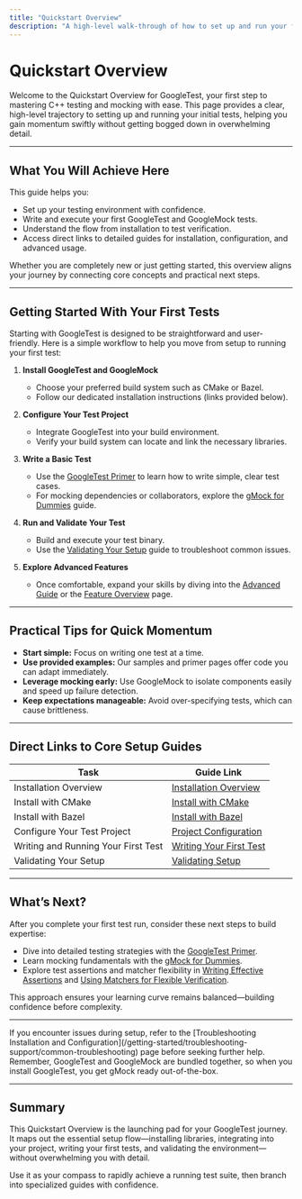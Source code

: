 ```yaml
---
title: "Quickstart Overview"
description: "A high-level walk-through of how to set up and run your first tests, providing orientation to the next steps and direct links to more detailed setup guides. Helps users gain momentum quickly without overwhelming detail."
---
```


# Quickstart Overview

Welcome to the Quickstart Overview for GoogleTest, your first step to mastering C++ testing and mocking with ease. This page provides a clear, high-level trajectory to setting up and running your initial tests, helping you gain momentum swiftly without getting bogged down in overwhelming detail.

---

## What You Will Achieve Here

This guide helps you:

- Set up your testing environment with confidence.
- Write and execute your first GoogleTest and GoogleMock tests.
- Understand the flow from installation to test verification.
- Access direct links to detailed guides for installation, configuration, and advanced usage.

Whether you are completely new or just getting started, this overview aligns your journey by connecting core concepts and practical next steps.

---

## Getting Started With Your First Tests

Starting with GoogleTest is designed to be straightforward and user-friendly. Here is a simple workflow to help you move from setup to running your first test:

1. **Install GoogleTest and GoogleMock**
   - Choose your preferred build system such as CMake or Bazel.
   - Follow our dedicated installation instructions (links provided below).

2. **Configure Your Test Project**
   - Integrate GoogleTest into your build environment.
   - Verify your build system can locate and link the necessary libraries.

3. **Write a Basic Test**
   - Use the [GoogleTest Primer](../guides/getting-started/primer) to learn how to write simple, clear test cases.
   - For mocking dependencies or collaborators, explore the [gMock for Dummies](../guides/core-testing-workflows/mocking-basics) guide.

4. **Run and Validate Your Test**
   - Build and execute your test binary.
   - Use the [Validating Your Setup](../../getting-started/initial-setup-usage/validating-setup) guide to troubleshoot common issues.

5. **Explore Advanced Features**
   - Once comfortable, expand your skills by diving into the [Advanced Guide](../guides/advanced-patterns/custom-matchers-actions) or the [Feature Overview](../../overview/architecture-and-concepts/feature-overview) page.

---

## Practical Tips for Quick Momentum

- **Start simple:** Focus on writing one test at a time.
- **Use provided examples:** Our samples and primer pages offer code you can adapt immediately.
- **Leverage mocking early:** Use GoogleMock to isolate components easily and speed up failure detection.
- **Keep expectations manageable:** Avoid over-specifying tests, which can cause brittleness.

---

## Direct Links to Core Setup Guides

| Task                                      | Guide Link                                                      |
| ----------------------------------------- | --------------------------------------------------------------- |
| Installation Overview                      | [Installation Overview](/getting-started/prerequisites-installation/installation-overview) |
| Install with CMake                        | [Install with CMake](/getting-started/prerequisites-installation/install-cmake)           |
| Install with Bazel                        | [Install with Bazel](/getting-started/prerequisites-installation/install-bazel)           |
| Configure Your Test Project               | [Project Configuration](/getting-started/initial-setup-usage/project-configuration)       |
| Writing and Running Your First Test       | [Writing Your First Test](/getting-started/initial-setup-usage/writing-your-first-test)    |
| Validating Your Setup                      | [Validating Setup](/getting-started/initial-setup-usage/validating-setup)                  |

---

## What’s Next?

After you complete your first test run, consider these next steps to build expertise:

- Dive into detailed testing strategies with the [GoogleTest Primer](/guides/getting-started/primer).
- Learn mocking fundamentals with the [gMock for Dummies](/guides/core-testing-workflows/mocking-basics).
- Explore test assertions and matcher flexibility in [Writing Effective Assertions](/guides/core-testing-workflows/writing-assertions) and [Using Matchers for Flexible Verification](/guides/core-testing-workflows/using-matchers).

This approach ensures your learning curve remains balanced—building confidence before complexity.

---

<Tip>
If you encounter issues during setup, refer to the [Troubleshooting Installation and Configuration](/getting-started/troubleshooting-support/common-troubleshooting) page before seeking further help.
</Tip>

<Note>
Remember, GoogleTest and GoogleMock are bundled together, so when you install GoogleTest, you get gMock ready out-of-the-box.
</Note>

---

## Summary

This Quickstart Overview is the launching pad for your GoogleTest journey. It maps out the essential setup flow—installing libraries, integrating into your project, writing your first tests, and validating the environment—without overwhelming you with detail.

Use it as your compass to rapidly achieve a running test suite, then branch into specialized guides with confidence.
